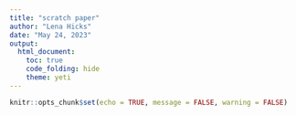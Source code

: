 ```yaml
---
title: "scratch paper"
author: "Lena Hicks"
date: "May 24, 2023"
output: 
  html_document:
    toc: true
    code_folding: hide 
    theme: yeti
---
```


```r
knitr::opts_chunk$set(echo = TRUE, message = FALSE, warning = FALSE)
```
